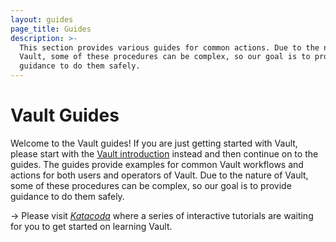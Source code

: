 ```yaml
---
layout: guides
page_title: Guides
description: >-
  This section provides various guides for common actions. Due to the nature of
  Vault, some of these procedures can be complex, so our goal is to provide
  guidance to do them safely.
---
```


# Vault Guides

Welcome to the Vault guides! If you are just getting started with Vault, please
start with the [Vault introduction][intro] instead and then continue on to the
guides. The guides provide examples for common Vault workflows and actions for
both users and operators of Vault. Due to the nature of Vault, some of these
procedures can be complex, so our goal is to provide guidance to do them safely.

-> Please visit [_Katacoda_](https://www.katacoda.com/hashicorp) where a series
of interactive tutorials are waiting for you to get started on learning Vault.

[intro]: /intro
